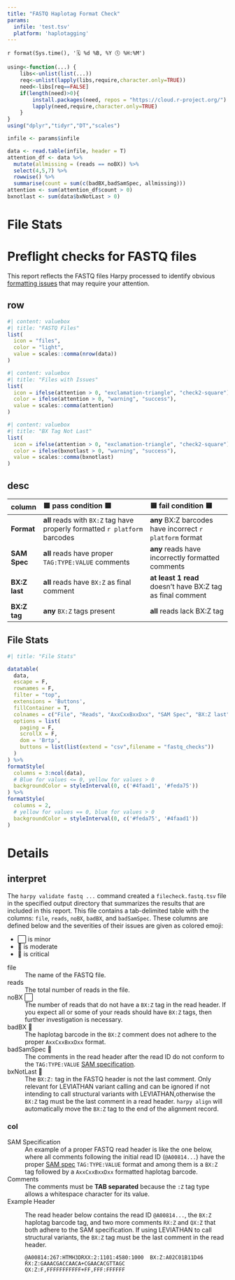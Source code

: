 ```yaml
---
title: "FASTQ Haplotag Format Check"
params:
  infile: 'test.tsv'
  platform: 'haplotagging'
---
```

`r format(Sys.time(), '🗓️ %d %B, %Y 🕔 %H:%M')`

```r
using<-function(...) {
    libs<-unlist(list(...))
    req<-unlist(lapply(libs,require,character.only=TRUE))
    need<-libs[req==FALSE]
    if(length(need)>0){ 
        install.packages(need, repos = "https://cloud.r-project.org/")
        lapply(need,require,character.only=TRUE)
    }
}
using("dplyr","tidyr","DT","scales")
```

```r
infile <- params$infile

data <- read.table(infile, header = T)
attention_df <- data %>% 
  mutate(allmissing = (reads == noBX)) %>% 
  select(4,5,7) %>% 
  rowwise() %>% 
  summarise(count = sum(c(badBX,badSamSpec, allmissing)))
attention <- sum(attention_df$count > 0)
bxnotlast <- sum(data$bxNotLast > 0)
```
# File Stats
<h1> Preflight checks for FASTQ files </h1>

This report reflects the FASTQ files Harpy processed to identify obvious
[formatting issues](#details) that may require your attention.

## row
```r
#| content: valuebox
#| title: "FASTQ Files"
list(
  icon = "files",
  color = "light",
  value = scales::comma(nrow(data))
)
```

```r
#| content: valuebox
#| title: "Files with Issues"
list(
  icon = ifelse(attention > 0, "exclamation-triangle", "check2-square"),
  color = ifelse(attention > 0, "warning", "success"),
  value = scales::comma(attention)
)
```

```r
#| content: valuebox
#| title: "BX Tag Not Last"
list(
  icon = ifelse(attention > 0, "exclamation-triangle", "check2-square"),
  color = ifelse(bxnotlast > 0, "warning", "success"),
  value = scales::comma(bxnotlast)
)
```

## desc

| column           | 🟦 pass condition 🟦                                                        | 🟨 fail condition 🟨                                     |
| :--------------- | :---------------------------------------------------------------------------- | :--------------------------------------------------------- |
| **Format** | **all** reads with `BX:Z` tag have properly formatted `r platform` barcodes | **any** BX:Z barcodes have incorrect `r platform` format                |
| **SAM Spec**     | **all** reads have proper `TAG:TYPE:VALUE` comments                           | **any** reads have incorrectly formatted comments          |
| **BX:Z last**    | **all** reads have `BX:Z` as final comment                                    | **at least 1 read** doesn’t have BX:Z tag as final comment |
| **BX:Z tag**     | **any** `BX:Z` tags present                                                   | **all** reads lack BX:Z tag                                |

## File Stats
```r
#| title: "File Stats"

datatable(
  data,
  escape = F,
  rownames = F,
  filter = "top",
  extensions = 'Buttons',
  fillContainer = T,
  colnames = c("File", "Reads", "AxxCxxBxxDxx", "SAM Spec", "BX:Z last", "BX:Z tag"),
  options = list(
    paging = F,
    scrollX = F,
    dom = 'Brtp',
    buttons = list(list(extend = "csv",filename = "fastq_checks"))
  )
) %>%
formatStyle(
  columns = 3:ncol(data),
  # Blue for values <= 0, yellow for values > 0
  backgroundColor = styleInterval(0, c('#4faad1', '#feda75')) 
) %>%
formatStyle(
  columns = 2,
  # yellow for values == 0, blue for values > 0
  backgroundColor = styleInterval(0, c('#feda75', '#4faad1')) 
)     
```


# Details
## interpret
::: {.card title="Interpreting the Data"}

The `harpy validate fastq ...` command created a `filecheck.fastq.tsv` file in the specified
output directory that summarizes the results that are included in this report.
This file contains a tab-delimited table with the columns: `file`,	`reads`, `noBX`,	`badBX`, and	`badSamSpec`.
These columns are defined below and the severities of their issues are given as colored emoji:

- ⬜ is minor
- 🔶 is moderate
- 🛑 is critical

file
: The name of the FASTQ file.

reads
: The total number of reads in the file.

noBX ⬜
: The number of reads that do not have a `BX:Z` tag in the read header.
If you expect all or some of your reads should have `BX:Z` tags, then further investigation is necessary.

badBX 🛑
: The haplotag barcode in the `BX:Z` comment does not adhere to the proper `AxxCxxBxxDxx` format.

badSamSpec 🛑
: The comments in the read header after the read ID do not conform to the `TAG:TYPE:VALUE` [SAM specification](https://samtools.github.io/hts-specs/SAMv1.pdf).

bxNotLast 🔶
: The `BX:Z:` tag in the FASTQ header is not the last comment. 
Only relevant for LEVIATHAN variant calling and can be ignored if not intending to call
structural variants with LEVIATHAN,otherwise the `BX:Z` tag must be the last comment in a read
header. `harpy align` will automatically move the `BX:Z` tag to the end of the alignment record.
:::

### col
::: {.card title="Proper Read Headers"}

SAM Specification
: An example of a proper FASTQ read header is like the one below, where all comments
following the initial read ID (`@A00814...`) have the proper [SAM spec](https://samtools.github.io/hts-specs/SAMv1.pdf)
`TAG:TYPE:VALUE` format and among them is a `BX:Z` tag followed by a `AxxCxxBxxDxx`
formatted haplotag barcode. 

Comments
: The comments must be **TAB separated** because the `:Z` tag type allows a 
whitespace character for its value. 

Example Header
: The read header below contains the read ID `@A00814...`,
the `BX:Z` haplotag barcode tag, and two more comments `RX:Z` and `QX:Z` that both
adhere to the SAM specification. If using LEVIATHAN to call structural variants, the `BX:Z` tag
must be the last comment in the read header.
```
@A00814:267:HTMH3DRXX:2:1101:4580:1000	BX:Z:A02C01B11D46	RX:Z:GAAACGACCAACA+CGAACACGTTAGC	QX:Z:F,FFFFFFFFFFF+FF,FFF:FFFFFF
```

:::